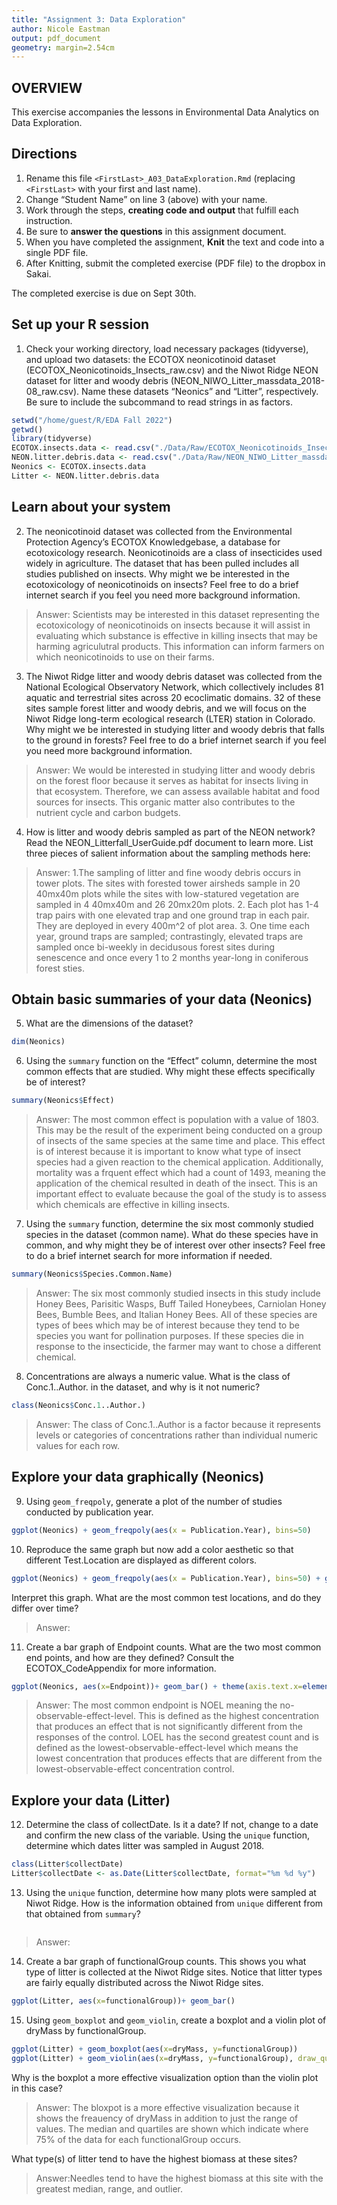 ```yaml
---
title: "Assignment 3: Data Exploration"
author: Nicole Eastman
output: pdf_document
geometry: margin=2.54cm
---
```


## OVERVIEW

This exercise accompanies the lessons in Environmental Data Analytics on Data Exploration.

## Directions

1.  Rename this file `<FirstLast>_A03_DataExploration.Rmd` (replacing `<FirstLast>` with your first and last name).
2.  Change "Student Name" on line 3 (above) with your name.
3.  Work through the steps, **creating code and output** that fulfill each instruction.
4.  Be sure to **answer the questions** in this assignment document.
5.  When you have completed the assignment, **Knit** the text and code into a single PDF file.
6.  After Knitting, submit the completed exercise (PDF file) to the dropbox in Sakai.

The completed exercise is due on Sept 30th.

## Set up your R session

1.  Check your working directory, load necessary packages (tidyverse), and upload two datasets: the ECOTOX neonicotinoid dataset (ECOTOX_Neonicotinoids_Insects_raw.csv) and the Niwot Ridge NEON dataset for litter and woody debris (NEON_NIWO_Litter_massdata_2018-08_raw.csv). Name these datasets "Neonics" and "Litter", respectively. Be sure to include the subcommand to read strings in as factors.

```r
setwd("/home/guest/R/EDA Fall 2022")
getwd()
library(tidyverse)
ECOTOX.insects.data <- read.csv("./Data/Raw/ECOTOX_Neonicotinoids_Insects_raw.csv", stringsAsFactors = TRUE)
NEON.litter.debris.data <- read.csv("./Data/Raw/NEON_NIWO_Litter_massdata_2018-08_raw.csv", stringsAsFactors = TRUE)
Neonics <- ECOTOX.insects.data
Litter <- NEON.litter.debris.data

```

## Learn about your system

2.  The neonicotinoid dataset was collected from the Environmental Protection Agency's ECOTOX Knowledgebase, a database for ecotoxicology research. Neonicotinoids are a class of insecticides used widely in agriculture. The dataset that has been pulled includes all studies published on insects. Why might we be interested in the ecotoxicology of neonicotinoids on insects? Feel free to do a brief internet search if you feel you need more background information.

> Answer: Scientists may be interested in this dataset representing the ecotoxicology of neonicotinoids on insects because it will assist in evaluating which substance is effective in killing insects that may be harming agriculutral products. This information can inform farmers on which neonicotinoids to use on their farms.

3.  The Niwot Ridge litter and woody debris dataset was collected from the National Ecological Observatory Network, which collectively includes 81 aquatic and terrestrial sites across 20 ecoclimatic domains. 32 of these sites sample forest litter and woody debris, and we will focus on the Niwot Ridge long-term ecological research (LTER) station in Colorado. Why might we be interested in studying litter and woody debris that falls to the ground in forests? Feel free to do a brief internet search if you feel you need more background information.

> Answer: We would be interested in studying litter and woody debris on the forest floor because it serves as habitat for insects living in that ecosystem. Therefore, we can assess available habitat and food sources for insects. This organic matter also contributes to the nutrient cycle and carbon budgets.

4.  How is litter and woody debris sampled as part of the NEON network? Read the NEON_Litterfall_UserGuide.pdf document to learn more. List three pieces of salient information about the sampling methods here:

> Answer: 
 1.The sampling of litter and fine woody debris occurs in tower plots. The sites with forested tower airsheds sample in 20 40mx40m plots while the sites with low-statured vegetation are sampled in 4 40mx40m and 26 20mx20m plots.
 2. Each plot has 1-4 trap pairs with one elevated trap and one ground trap in each pair. They are deployed in every 400m^2 of plot area.
 3. One time each year, ground traps are sampled; contrastingly, elevated traps are sampled once bi-weekly in decidusous forest sites during senescence and once every 1 to 2 months year-long in coniferous forest sties.

## Obtain basic summaries of your data (Neonics)

5.  What are the dimensions of the dataset?

```r
dim(Neonics)

```

6.  Using the `summary` function on the "Effect" column, determine the most common effects that are studied. Why might these effects specifically be of interest?

```r
summary(Neonics$Effect)

```

> Answer: The most common effect is population with a value of 1803. This may be the result of the experiment being conducted on a group of insects of the same species at the same time and place. This effect is of interest because it is important to know what type of insect species had a given reaction to the chemical application. Additionally, mortality was a frquent effect which had a count of 1493, meaning the application of the chemical resulted in death of the insect. This is an important effect to evaluate because the goal of the study is to assess which chemicals are effective in killing insects. 

7.  Using the `summary` function, determine the six most commonly studied species in the dataset (common name). What do these species have in common, and why might they be of interest over other insects? Feel free to do a brief internet search for more information if needed.

```r
summary(Neonics$Species.Common.Name)

```

> Answer: The six most commonly studied insects in this study include Honey Bees, Parisitic Wasps, Buff Tailed Honeybees, Carniolan Honey Bees, Bumble Bees, and Italian Honey Bees. All of these species are types of bees which may be of interest because they tend to be species you want for pollination purposes. If these species die in response to the insecticide, the farmer may want to chose a different chemical.

8.  Concentrations are always a numeric value. What is the class of Conc.1..Author. in the dataset, and why is it not numeric?

```r
class(Neonics$Conc.1..Author.)

```

> Answer: The class of Conc.1..Author is a factor because it represents levels or categories of concentrations rather than individual numeric values for each row. 

## Explore your data graphically (Neonics)

9.  Using `geom_freqpoly`, generate a plot of the number of studies conducted by publication year.

```r
ggplot(Neonics) + geom_freqpoly(aes(x = Publication.Year), bins=50)

```

10. Reproduce the same graph but now add a color aesthetic so that different Test.Location are displayed as different colors.

```r
ggplot(Neonics) + geom_freqpoly(aes(x = Publication.Year), bins=50) + geom_freqpoly(aes(x = Test.Location), bins=50, color = "blue")

```

Interpret this graph. What are the most common test locations, and do they differ over time?

> Answer:

11. Create a bar graph of Endpoint counts. What are the two most common end points, and how are they defined? Consult the ECOTOX_CodeAppendix for more information.

```r
ggplot(Neonics, aes(x=Endpoint))+ geom_bar() + theme(axis.text.x=element_text(angle=90))

```

> Answer: The  most common endpoint is NOEL meaning the no-observable-effect-level. This is defined as the highest concentration that produces an effect that is not significantly different from the responses of the control. LOEL has the second greatest count and is defined as the lowest-observable-effect-level which means the lowest concentration that produces effects that are different from the lowest-observable-effect concentration control.
 
## Explore your data (Litter)

12. Determine the class of collectDate. Is it a date? If not, change to a date and confirm the new class of the variable. Using the `unique` function, determine which dates litter was sampled in August 2018.

```r
class(Litter$collectDate) 
Litter$collectDate <- as.Date(Litter$collectDate, format="%m %d %y")


```

13. Using the `unique` function, determine how many plots were sampled at Niwot Ridge. How is the information obtained from `unique` different from that obtained from `summary`?

```r

```

> Answer:

14. Create a bar graph of functionalGroup counts. This shows you what type of litter is collected at the Niwot Ridge sites. Notice that litter types are fairly equally distributed across the Niwot Ridge sites.

```r
ggplot(Litter, aes(x=functionalGroup))+ geom_bar()

```

15. Using `geom_boxplot` and `geom_violin`, create a boxplot and a violin plot of dryMass by functionalGroup.

```r
ggplot(Litter) + geom_boxplot(aes(x=dryMass, y=functionalGroup))
ggplot(Litter) + geom_violin(aes(x=dryMass, y=functionalGroup), draw_quantiles= c(0.25,0.5,0.75))

```

Why is the boxplot a more effective visualization option than the violin plot in this case?

> Answer: The bloxpot is a more effective visualization because it shows the freauency of dryMass in addition to just the range of values. The median and quartiles are shown which indicate where 75% of the data for each functionalGroup occurs. 

What type(s) of litter tend to have the highest biomass at these sites?

> Answer:Needles tend to have the highest biomass at this site with the greatest median, range, and outlier.

